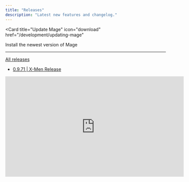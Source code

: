 ```yaml
---
title: "Releases"
description: "Latest new features and changelog."
---
```


<Card
  title="Update Mage"
  icon="download"
  href="/development/updating-mage"
>
  Install the newest version of Mage
</Card>

---

[All releases](https://github.com/mage-ai/mage-ai/releases)
- [0.9.71 | X-Men Release](https://github.com/mage-ai/mage-ai/releases/tag/0.9.71)

<iframe
  width="560"
  height="315"
  src="https://www.youtube.com/embed/m8iw0e8346k"
  title="X-Men Release"
  frameborder="0"
  allow="accelerometer; autoplay; clipboard-write; encrypted-media; gyroscope; picture-in-picture"
  allowfullscreen
/>

- [0.9.70 | Fallout Release](https://github.com/mage-ai/mage-ai/releases/tag/0.9.70)

<iframe
  width="560"
  height="315"
  src="https://www.youtube.com/embed/rAp7psCTxC8"
  title="Fallout Release"
  frameborder="0"
  allow="accelerometer; autoplay; clipboard-write; encrypted-media; gyroscope; picture-in-picture"
  allowfullscreen
/>

- [0.9.68 | Invincible Release](https://github.com/mage-ai/mage-ai/releases/tag/0.9.68)

<iframe
  width="560"
  height="315"
  src="https://www.youtube.com/embed/ck1UGjUeGGA"
  title="Invincible Release"
  frameborder="0"
  allow="accelerometer; autoplay; clipboard-write; encrypted-media; gyroscope; picture-in-picture"
  allowfullscreen
/>

- [0.9.66 | Shogun Release](https://github.com/mage-ai/mage-ai/releases/tag/0.9.66)
- [0.9.65 | Demon Slayer Release](https://github.com/mage-ai/mage-ai/releases/tag/0.9.65)
- [0.9.64 | Maestro Release](https://github.com/mage-ai/mage-ai/releases/tag/0.9.64)
- [0.9.63 | Halo Release](https://github.com/mage-ai/mage-ai/releases/tag/0.9.63)
- [0.9.62 | The Beekeeper Release](https://github.com/mage-ai/mage-ai/releases/tag/0.9.62)
- [0.9.60 | Yusuke Urameshi Release](https://github.com/mage-ai/mage-ai/releases/tag/0.9.60)
- [0.9.59 | Year of the Dragon Release](https://github.com/mage-ai/mage-ai/releases/tag/0.9.59)
- [0.9.50 | Wonka Release](https://github.com/mage-ai/mage-ai/releases/tag/0.9.50)
- [0.9.48 | The Boy and the Heron Release](https://github.com/mage-ai/mage-ai/releases/tag/0.9.48)
- [0.9.46 | Wish Release](https://github.com/mage-ai/mage-ai/releases/tag/0.9.46)
- [0.9.45 | Yuji Itadori Release](https://github.com/mage-ai/mage-ai/releases/tag/0.9.45)
- [0.9.43 | Attack on Titan Release](https://github.com/mage-ai/mage-ai/releases/tag/0.9.43)
- [0.9.41 | Halloween Release](https://github.com/mage-ai/mage-ai/releases/tag/0.9.41)
- [0.9.38 | Goosebumps Release](https://github.com/mage-ai/mage-ai/releases/tag/0.9.38)
- [0.9.35 | Loki Release](https://github.com/mage-ai/mage-ai/releases/tag/0.9.35)
- [0.9.34 | C-3PO Release](https://github.com/mage-ai/mage-ai/releases/tag/0.9.34)
- [0.9.30 | Cowboy Bebop Release](https://github.com/mage-ai/mage-ai/releases/tag/0.9.30)
- [0.9.28 | The Creator Release](https://github.com/mage-ai/mage-ai/releases/tag/0.9.28)
- [0.9.26 | Expend4bles Release](https://github.com/mage-ai/mage-ai/releases/tag/0.9.26)
- [0.9.23 | One Piece Release](https://github.com/mage-ai/mage-ai/releases/tag/0.9.23)
- [0.9.21 | Ahsoka Release](https://github.com/mage-ai/mage-ai/releases/tag/0.9.21)
- [0.9.19 | The Equalizer Release](https://github.com/mage-ai/mage-ai/releases/tag/0.9.19)
- [0.9.16 | Gran Turismo Release](https://github.com/mage-ai/mage-ai/releases/tag/0.9.16)
- [0.9.14 | Blue Beetle Release](https://github.com/mage-ai/mage-ai/releases/tag/0.9.14)
- [0.9.11 | Mutant Mayhem Release](https://github.com/mage-ai/mage-ai/releases/tag/0.9.11)
- [0.9.10 | Haunted Mansion Release](https://github.com/mage-ai/mage-ai/releases/tag/0.9.10)
- [0.9.80 | Dead Reckoning Release](https://github.com/mage-ai/mage-ai/releases/tag/0.9.8)
- [0.9.40 | Solar Flare Release](https://github.com/mage-ai/mage-ai/releases/tag/0.9.4)
- [0.9.00 | The Dial of Destiny Release](https://github.com/mage-ai/mage-ai/releases/tag/0.9.0)
- [0.8.93 | Rise of the Beasts Release](https://github.com/mage-ai/mage-ai/releases/tag/0.8.93)
- [0.8.86 | Fast Release](https://github.com/mage-ai/mage-ai/releases/tag/0.8.86)
- [0.8.83 | Fury of the Gods Release](https://github.com/mage-ai/mage-ai/releases/tag/0.8.83)
- [0.8.78 | Rise of the Machines Release](https://github.com/mage-ai/mage-ai/releases/tag/0.8.78)
- [0.8.75 | Guardians Release](https://github.com/mage-ai/mage-ai/releases/tag/0.8.75)
- [0.8.69 | Hairy Otter Release](https://github.com/mage-ai/mage-ai/releases/tag/0.8.69)
- [0.8.58 | Once & Always Release](https://github.com/mage-ai/mage-ai/releases/tag/0.8.58)
- [0.8.52 | The Super Mario Bros. Release](https://github.com/mage-ai/mage-ai/releases/tag/0.8.52)
- [0.8.44 | Dungeons and Dragons Release](https://github.com/mage-ai/mage-ai/releases/tag/0.8.44)
- [0.8.37 | Foundation Release](https://github.com/mage-ai/mage-ai/releases/tag/0.8.37)
- [0.8.29 | Wick Release](https://github.com/mage-ai/mage-ai/releases/tag/0.8.29)
- [0.8.27 | Shazam Release](https://github.com/mage-ai/mage-ai/releases/tag/0.8.27)
- [0.8.24 | Merlin Release](https://github.com/mage-ai/mage-ai/releases/tag/0.8.24)
- [0.8.15 | Creed Release](https://github.com/mage-ai/mage-ai/releases/tag/0.8.15)
- [0.8.11 | The Mandalorian Release](https://github.com/mage-ai/mage-ai/releases/tag/0.8.11)
- [0.8.3 | Everything Everywhere All at Once Release](https://github.com/mage-ai/mage-ai/releases/tag/0.8.3)
- [0.7.98 | Quantumania Release](https://github.com/mage-ai/mage-ai/releases/tag/0.7.98)
- [0.7.90 | That '90s Show Release](https://github.com/mage-ai/mage-ai/releases/tag/0.7.90)
- [0.7.84 | Rabbit Release](https://github.com/mage-ai/mage-ai/releases/tag/0.7.84)
- [0.7.74 | Lunar Release](https://github.com/mage-ai/mage-ai/releases/tag/0.7.74)

